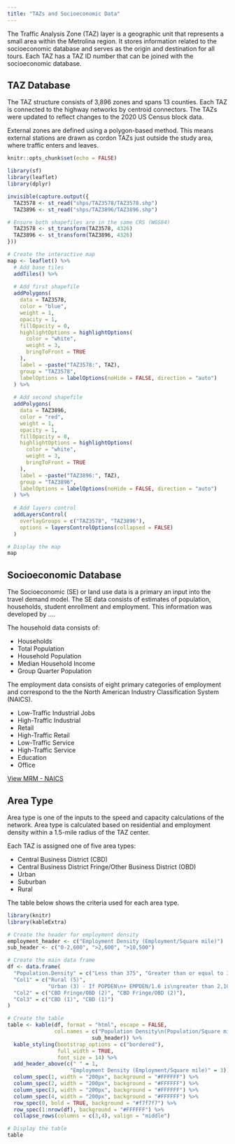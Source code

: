 ```yaml
---
title: "TAZs and Socioeconomic Data"
---
```


The Traffic Analysis Zone (TAZ) layer is a geographic unit that represents a small area within the Metrolina region. It stores information related to the socioeconomic database and serves as the origin and destination for all tours. Each TAZ has a TAZ ID number that can be joined with the socioeconomic database. 

## TAZ Database 

The TAZ structure consists of 3,896 zones and spans 13 counties. Each TAZ is connected to the highway networks by centroid connectors. The TAZs were updated to reflect changes to the 2020  US Census block data. 

External zones are defined using a polygon-based method. This means external stations are drawn as cordon TAZs just outside the study area, where traffic enters and leaves. 


```r
knitr::opts_chunk$set(echo = FALSE)
```

```r
library(sf)
library(leaflet)
library(dplyr)
```

```r
invisible(capture.output({
  TAZ3578 <- st_read("shps/TAZ3578/TAZ3578.shp")
  TAZ3896 <- st_read("shps/TAZ3896/TAZ3896.shp")

# Ensure both shapefiles are in the same CRS (WGS84)
  TAZ3578 <- st_transform(TAZ3578, 4326)
  TAZ3896 <- st_transform(TAZ3896, 4326)
}))
```

```r
# Create the interactive map
map <- leaflet() %>%
  # Add base tiles
  addTiles() %>%
  
  # Add first shapefile
  addPolygons(
    data = TAZ3578,
    color = "blue",
    weight = 1,
    opacity = 1,
    fillOpacity = 0,
    highlightOptions = highlightOptions(
      color = "white",
      weight = 3,
      bringToFront = TRUE
    ),
    label = ~paste("TAZ3578:", TAZ),
    group = "TAZ3578",
    labelOptions = labelOptions(noHide = FALSE, direction = "auto")
  ) %>%
  
  # Add second shapefile
  addPolygons(
    data = TAZ3896,
    color = "red",
    weight = 1,
    opacity = 1,
    fillOpacity = 0,
    highlightOptions = highlightOptions(
      color = "white",
      weight = 3,
      bringToFront = TRUE
    ),
    label = ~paste("TAZ3896:", TAZ),
    group = "TAZ3896",
    labelOptions = labelOptions(noHide = FALSE, direction = "auto")
  ) %>%
  
  # Add layers control
  addLayersControl(
    overlayGroups = c("TAZ3578", "TAZ3896"),
    options = layersControlOptions(collapsed = FALSE)
  )

# Display the map
map

```

## Socioeconomic Database 

The Socioeconomic (SE) or land use data is a primary an input into the travel demand model. The SE data consists of estimates of population, households, student enrollment and employment. This information was developed by ....   

The household data consists of: 

* Households 
* Total Population 
* Household Population 
* Median Household Income  
* Group Quarter Population 

The employment data consists of eight primary categories of employment and correspond to the the North American Industry Classification System (NAICS). 

* Low-Traffic Industrial Jobs  
* High-Traffic Industrial 
* Retail 
* High-Traffic Retail 
* Low-Traffic Service 
* High-Traffic Service 
* Education 
* Office  

[View MRM - NAICS](pdfs/NAICS.pdf)

## Area Type
Area type is one of the inputs to the speed and capacity calculations of the network. Area type is calculated based on residential and employment density within a 1.5-mile radius of the TAZ center.  

Each TAZ is assigned one of five area types: 

* Central Business District (CBD)
* Central Business District Fringe/Other Business District (OBD)
* Urban
* Suburban
* Rural  

The table below shows the criteria used for each area type. 
```r
library(knitr)
library(kableExtra)

# Create the header for employment density
employment_header <- c("Employment Density (Employment/Square mile)")
sub_header <- c("0-2,600", ">2,600", ">10,500")

# Create the main data frame
df <- data.frame(
  "Population.Density" = c("Less than 375", "Greater than or equal to 375"),
  "Col1" = c("Rural (5)", 
             "Urban (3) - If POPDEN\n+ EMPDEN/1.6 is\ngreater than 2,100\n\nSuburban (4) - If\nPOPDEN +\nEMPDEN/1.6 is less\nthan or equal to 2,100"),
  "Col2" = c("CBD Fringe/OBD (2)", "CBD Fringe/OBD (2)"),
  "Col3" = c("CBD (1)", "CBD (1)")
)

# Create the table
table <- kable(df, format = "html", escape = FALSE,
               col.names = c("Population Density\n(Population/Square mile)", 
                           sub_header)) %>%
  kable_styling(bootstrap_options = c("bordered"),
                full_width = TRUE,
                font_size = 14) %>%
  add_header_above(c(" " = 1, 
                    "Employment Density (Employment/Square mile)" = 3)) %>%
  column_spec(1, width = "200px", background = "#FFFFFF") %>%
  column_spec(2, width = "200px", background = "#FFFFFF") %>%
  column_spec(3, width = "200px", background = "#FFFFFF") %>%
  column_spec(4, width = "200px", background = "#FFFFFF") %>%
  row_spec(0, bold = TRUE, background = "#f7f7f7") %>%
  row_spec(1:nrow(df), background = "#FFFFFF") %>%
  collapse_rows(columns = c(3,4), valign = "middle")

# Display the table
table

```